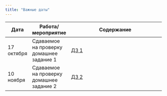 ```yaml
---
title: "Важные даты"
---
```

 
Дата | Работа/мероприятие  | Содержание
-------- | -------- | --------------------------------------------------------
17 октября | Сдаваемое на проверку домашнее задание 1 | <a href="reg_hw1.pdf" title=>ДЗ 1</a>
10 ноября | Сдаваемое на проверку домашнее задание 2 | <a href="reg_hw2.pdf" title=>ДЗ 2</a>
